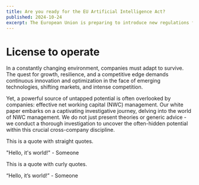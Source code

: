 ```yaml
---
title: Are you ready for the EU Artificial Intelligence Act?
published: 2024-10-24
excerpt: The European Union is preparing to introduce new regulations for artificial intelligence. Here's what you need to know.
---
```


# License to operate

In a constantly changing environment, companies must adapt to survive. The quest for growth, resilience, and a competitive edge demands continuous innovation and optimization in the face of emerging technologies, shifting markets, and intense competition.

Yet, a powerful source of untapped potential is often overlooked by companies: effective net working capital (NWC) management.
Our white paper embarks on a captivating investigative journey, delving into the world of NWC management. We do not just present theories or generic advice - we conduct a thorough investigation to uncover the often-hidden potential within this crucial cross-company discipline.

This is a quote with straight quotes.

"Hello, it's world!" - Someone

This is a quote with curly quotes.

“Hello, it’s world!” - Someone
